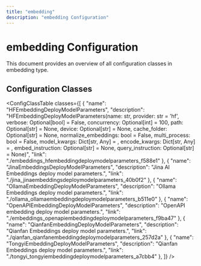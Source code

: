 ```yaml
---
title: "embedding"
description: "embedding Configuration"
---
```


# embedding Configuration

This document provides an overview of all configuration classes in embedding type.


## Configuration Classes

<ConfigClassTable classes={[
  {
    "name": "HFEmbeddingDeployModelParameters",
    "description": "HFEmbeddingDeployModelParameters(name: str, provider: str = 'hf', verbose: Optional[bool] = False, concurrency: Optional[int] = 100, path: Optional[str] = None, device: Optional[str] = None, cache_folder: Optional[str] = None, normalize_embeddings: bool = False, multi_process: bool = False, model_kwargs: Dict[str, Any] = <factory>, encode_kwargs: Dict[str, Any] = <factory>, embed_instruction: Optional[str] = None, query_instruction: Optional[str] = None)",
    "link": "./embeddings_hfembeddingdeploymodelparameters_f588e1"
  },
  {
    "name": "JinaEmbeddingsDeployModelParameters",
    "description": "Jina AI Embeddings deploy model parameters.",
    "link": "./jina_jinaembeddingsdeploymodelparameters_40b0f2"
  },
  {
    "name": "OllamaEmbeddingDeployModelParameters",
    "description": "Ollama Embeddings deploy model parameters.",
    "link": "./ollama_ollamaembeddingdeploymodelparameters_b511e0"
  },
  {
    "name": "OpenAPIEmbeddingDeployModelParameters",
    "description": "OpenAPI embedding deploy model parameters.",
    "link": "./embeddings_openapiembeddingdeploymodelparameters_f9ba47"
  },
  {
    "name": "QianfanEmbeddingDeployModelParameters",
    "description": "Qianfan Embeddings deploy model parameters.",
    "link": "./qianfan_qianfanembeddingdeploymodelparameters_257d2a"
  },
  {
    "name": "TongyiEmbeddingDeployModelParameters",
    "description": "Qianfan Embeddings deploy model parameters.",
    "link": "./tongyi_tongyiembeddingdeploymodelparameters_a7cbb4"
  },
]} />

